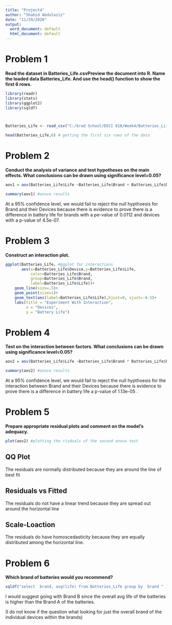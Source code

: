 ---
title: "Project4"
author: "Shahid Abdulaziz"
date: "11/29/2020"
output:
  word_document: default
  html_document: default
---

# Problem 1

**Read the dataset in Batteries_Life.csvPreview the document into R. Name the loaded data Batteries_Life. And use the head() function to show the first 6 rows.**

```{r, echo = TRUE}
library(readr)
library(stats)
library(ggplot2)
library(sqldf)



Batteries_Life <- read_csv("C:/Grad School/DSCI 618/Week4/Batteries_Life.csv") # importing data

head(Batteries_Life,6) # getting the first six rows of the data
```

# Problem 2

**Conduct the analysis of variance and test hypotheses on the main effects. What conclusions can be drawn using significance level=0.05?**

```{r, echo = TRUE}
aov1 = aov(Batteries_Life$Life ~Batteries_Life$Brand + Batteries_Life$Device ) #first anova test without interaction

summary(aov1) #anova results


```

At a 95% confidence level, we would fail to reject the null hypthoesis for Brand and their Devices because there is evidence to prove there is a difference in battery life for brands with a pe-value of 0.0112 and devices with a p-value of 4.5e-07.

# Problem 3

**Construct an interaction plot.**

```{r, echo = TRUE}
ggplot(Batteries_Life, #ggplot for interactions 
       aes(x=Batteries_Life$Device,y=Batteries_Life$Life,
           color=Batteries_Life$Brand,
           group=Batteries_Life$Brand,
           label=Batteries_Life$Life))+
    geom_line(size=.5)+
    geom_point(size=1)+
    geom_text(aes(label=Batteries_Life$Life),hjust=0, vjust=-0.5)+
    labs(title = "Experiment With Interaction",
         x = "Devices",
         y = "Battery Life")


```

# Problem 4 

**Test on the interaction between factors. What conclusions can be drawn using significance level=0.05?**

```{r, echo = TRUE}
aov2 = aov(Batteries_Life$Life ~Batteries_Life$Brand * Batteries_Life$Device ) #second anova test with interaction

summary(aov2) #anova results


```
At a 95% confidence level, we would fail to reject the null hypthoesis for the interaction  between Brand and their Devices because there is evidence to prove there is a difference in battery life a  p-value of 1.13e-05 .

# Problem 5

**Prepare appropriate residual plots and comment on the model’s adequacy.**

```{r, echo = TRUE}
plot(aov2) #plotting the risduals of the second anova test

```

## QQ Plot
The residuals are normally distributed  because they are around the line of best fit

## Residuals vs Fitted

The residuals  do not have a linear trend because they are spread out around the horizontal line

## Scale-Loaction

The residuals do have homoscedasticity because they are  equally distributed among the horizontal line.  



# Problem 6

**Which brand of batteries would you recommend?**

```{r, echo = TRUE}
sqldf("select  brand, avg(life) from Batteries_Life group by  brand " ) #looking at the avg 
```

I would suggest going with Brand B since the overall avg life of the batteries is higher than the Brand A of the batteries.

(I do not know if the question what looking for just the overall brand of the individual devices within the brands)
